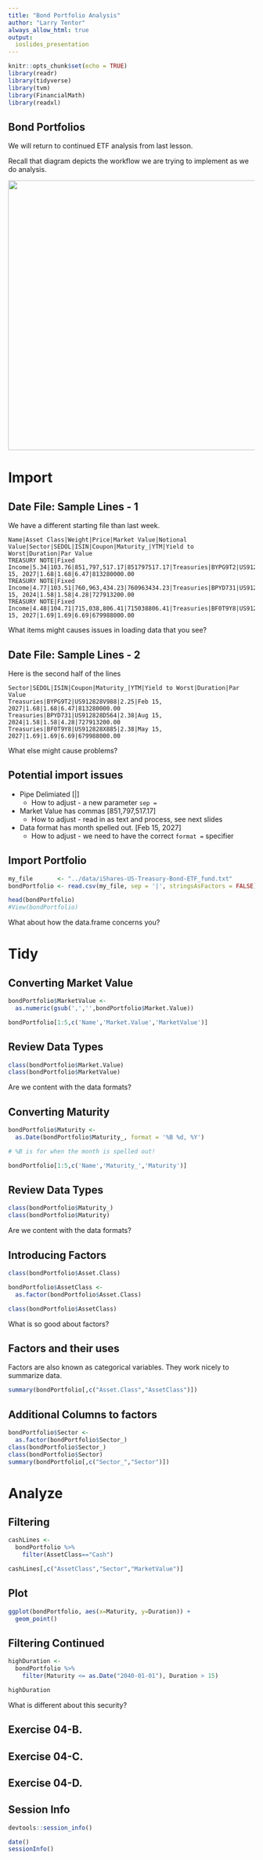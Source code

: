 ```yaml
---
title: "Bond Portfolio Analysis"
author: "Larry Tentor"
always_allow_html: true
output:
  ioslides_presentation
---
```


```r
knitr::opts_chunk$set(echo = TRUE)
library(readr)
library(tidyverse)
library(tvm)
library(FinancialMath)
library(readxl)
```


## Bond Portfolios

We will return to continued ETF analysis from last lesson.  

Recall that diagram depicts the workflow we are trying to implement as we do analysis.

![](../image/data-science.png){width=550px}

# Import

## Date File: Sample Lines - 1

We have a different starting file than last week.

~~~
Name|Asset Class|Weight|Price|Market Value|Notional Value|Sector|SEDOL|ISIN|Coupon|Maturity_|YTM|Yield to Worst|Duration|Par Value
TREASURY NOTE|Fixed Income|5.34|103.76|851,797,517.17|851797517.17|Treasuries|BYPG9T2|US912828V988|2.25|Feb 15, 2027|1.68|1.68|6.47|813280000.00
TREASURY NOTE|Fixed Income|4.77|103.51|760,963,434.23|760963434.23|Treasuries|BPYD731|US912828D564|2.38|Aug 15, 2024|1.58|1.58|4.28|727913200.00
TREASURY NOTE|Fixed Income|4.48|104.71|715,038,806.41|715038806.41|Treasuries|BF0T9Y8|US912828X885|2.38|May 15, 2027|1.69|1.69|6.69|679988000.00
~~~

What items might causes issues in loading data that you see?

## Date File: Sample Lines - 2

Here is the second half of the lines

~~~
Sector|SEDOL|ISIN|Coupon|Maturity_|YTM|Yield to Worst|Duration|Par Value
Treasuries|BYPG9T2|US912828V988|2.25|Feb 15, 2027|1.68|1.68|6.47|813280000.00
Treasuries|BPYD731|US912828D564|2.38|Aug 15, 2024|1.58|1.58|4.28|727913200.00
Treasuries|BF0T9Y8|US912828X885|2.38|May 15, 2027|1.69|1.69|6.69|679988000.00
~~~

What else might cause problems?

## Potential import issues

- Pipe Delimiated [|]
    - How to adjust - a new parameter `sep =`
- Market Value has commas [851,797,517.17]
    - How to adjust - read in as text and process, see next slides
- Data format has month spelled out. [Feb 15, 2027]
    - How to adjust - we need to have the correct `format =` specifier

## Import Portfolio

```r
my_file       <- "../data/iShares-US-Treasury-Bond-ETF_fund.txt"
bondPortfolio <- read.csv(my_file, sep = '|', stringsAsFactors = FALSE)

head(bondPortfolio)
#View(bondPortfolio)
```

What about how the data.frame concerns you?

# Tidy 

## Converting Market Value

```r
bondPortfolio$MarketValue <- 
  as.numeric(gsub(',','',bondPortfolio$Market.Value))

bondPortfolio[1:5,c('Name','Market.Value','MarketValue')]
```
## Review Data Types

```r

class(bondPortfolio$Market.Value)
class(bondPortfolio$MarketValue)
```

Are we content with the data formats?


## Converting Maturity

```r
bondPortfolio$Maturity <- 
  as.Date(bondPortfolio$Maturity_, format = '%B %d, %Y')

# %B is for when the month is spelled out!

bondPortfolio[1:5,c('Name','Maturity_','Maturity')]
```

## Review Data Types

```r

class(bondPortfolio$Maturity_)
class(bondPortfolio$Maturity)
```

Are we content with the data formats?

## Introducing Factors

```r
class(bondPortfolio$Asset.Class)

bondPortfolio$AssetClass <-
  as.factor(bondPortfolio$Asset.Class)

class(bondPortfolio$AssetClass)
```

What is so good about factors? 

## Factors and their uses

Factors are also known as categorical variables.  They work nicely to summarize data.

```r
summary(bondPortfolio[,c("Asset.Class","AssetClass")])
```

## Additional Columns to factors {.smaller}

```r
bondPortfolio$Sector <-
  as.factor(bondPortfolio$Sector_)
class(bondPortfolio$Sector_)
class(bondPortfolio$Sector)
summary(bondPortfolio[,c("Sector_","Sector")])
```

# Analyze

## Filtering

```r
cashLines <- 
  bondPortfolio %>%
    filter(AssetClass=="Cash")

cashLines[,c("AssetClass","Sector","MarketValue")]
```

## Plot {.smaller}

```r

ggplot(bondPortfolio, aes(x=Maturity, y=Duration)) +
  geom_point()

```

## Filtering Continued

```r
highDuration <- 
  bondPortfolio %>%
    filter(Maturity <= as.Date("2040-01-01"), Duration > 15)

highDuration
```
What is different about this security?


## Exercise 04-B.


## Exercise 04-C.


## Exercise 04-D.


## Session Info

```r
devtools::session_info()
```

```r
date()
sessionInfo()
```



